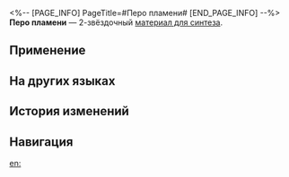 <%-- [PAGE_INFO]
PageTitle=#Перо пламени#
[END_PAGE_INFO] --%>
{{Предмет Инфобокс
|id          = 181004
|Изображение = Предмет Перо пламени.png
|Тип         = Материал для синтеза
|Инвентарь   = Другие материалы
|Редкость    = 2
|Эффект      = 
|Описание    = Материал для синтеза уровня 2
|Источник1   = [[Облачная переправа: поражённые Марой солдаты и другие противники]]
|Источник2   = [[Разрушаемые предметы на Ярило-VI]]
|Источник3   = [[Магазин в Административном районе]]
}}
{{Описание|Тёплое тёмное перо со слабым тлеющим угольком на кончике.<br />Если взмахнуть пером, за ним последуют искры.<br /><br />''«Легенда о Фениксе передаётся из уст в уста по всей вселенной...»''}}
'''Перо пламени''' — 2-звёздочный [[Материалы для синтеза|материал для синтеза]].

==Применение==
{{Используется в создании}}

==На других языках==
{{На других языках
|en   = Feather of Flame
|zhs  = 火之翎
|zht  = 火之翎
|ja   = 火の羽根
|ko   = 화염 깃털
|es   = Pluma del fuego
|fr   = Plume de flamme
|ru   = Перо пламени
|th   = Feather of Flame
|vi   = Lông Vũ Lửa
|de   = Feder der Flamme
|id   = Feather of Flame
|pt   = Pena de Chama
}}

==История изменений==
{{История изменений|3.5}}

==Навигация==
{{Материалы синтеза Навбокс}}

[[en:]]